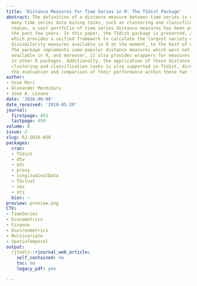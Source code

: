 ```yaml
---
title: 'Distance Measures for Time Series in R: The TSdist Package'
abstract: The definition of a distance measure between time series is crucial for
  many time series data mining tasks, such as clustering and classification. For this
  reason, a vast portfolio of time series distance measures has been published in
  the past few years. In this paper, the TSdist package is presented, a complete tool
  which provides a unified framework to calculate the largest variety of time series
  dissimilarity measures available in R at the moment, to the best of our knowledge.
  The package implements some popular distance measures which were not previously
  available in R, and moreover, it also provides wrappers for measures already included
  in other R packages. Additionally, the application of these distance measures to
  clustering and classification tasks is also supported in TSdist, directly enabling
  the evaluation and comparison of their performance within these two frameworks.
author:
- Usue Mori
- Alexander Mendiburu
- Jose A. Lozano
date: '2016-09-09'
date_received: '2016-05-29'
journal:
  firstpage: 451
  lastpage: 459
volume: 8
issue: 2
slug: RJ-2016-058
packages:
  cran:
  - TSdist
  - dtw
  - pdc
  - proxy
  - longitudinalData
  - TSclust
  - zoo
  - xts
  bioc: ~
preview: preview.png
CTV:
- TimeSeries
- Econometrics
- Finance
- Environmetrics
- Multivariate
- SpatioTemporal
output:
  rjtools::rjournal_web_article:
    self_contained: no
    toc: no
    legacy_pdf: yes

---
```

